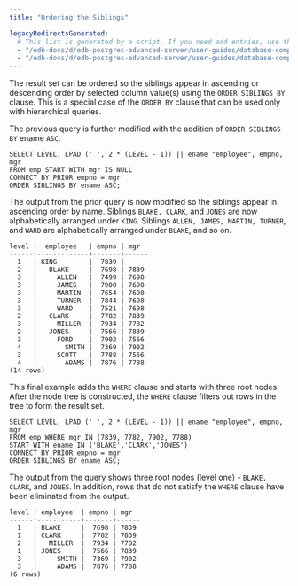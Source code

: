 ```yaml
---
title: "Ordering the Siblings"

legacyRedirectsGenerated:
  # This list is generated by a script. If you need add entries, use the `legacyRedirects` key.
  - "/edb-docs/d/edb-postgres-advanced-server/user-guides/database-compatibility-for-oracle-developers-guide/13/ordering_the_siblings.html"
  - "/edb-docs/d/edb-postgres-advanced-server/user-guides/database-compatibility-for-oracle-developers-guide/latest/ordering_the_siblings.html"
---
```


<div id="ordering_the_siblings" class="registered_link"></div>

The result set can be ordered so the siblings appear in ascending or descending order by selected column value(s) using the `ORDER SIBLINGS BY` clause. This is a special case of the `ORDER BY` clause that can be used only with hierarchical queries.

The previous query is further modified with the addition of `ORDER SIBLINGS BY` ename `ASC`.

```text
SELECT LEVEL, LPAD (' ', 2 * (LEVEL - 1)) || ename "employee", empno, mgr
FROM emp START WITH mgr IS NULL
CONNECT BY PRIOR empno = mgr
ORDER SIBLINGS BY ename ASC;
```

The output from the prior query is now modified so the siblings appear in ascending order by name. Siblings `BLAKE, CLARK`, and `JONES` are now alphabetically arranged under `KING`. Siblings `ALLEN, JAMES, MARTIN, TURNER`, and `WARD` are alphabetically arranged under `BLAKE`, and so on.

```text
level |  employee   | empno | mgr
------+-------------+-------+------
  1   | KING        |  7839 |
  2   |   BLAKE     |  7698 | 7839
  3   |     ALLEN   |  7499 | 7698
  3   |     JAMES   |  7900 | 7698
  3   |     MARTIN  |  7654 | 7698
  3   |     TURNER  |  7844 | 7698
  3   |     WARD    |  7521 | 7698
  2   |   CLARK     |  7782 | 7839
  3   |     MILLER  |  7934 | 7782
  2   |   JONES     |  7566 | 7839
  3   |     FORD    |  7902 | 7566
  4   |       SMITH |  7369 | 7902
  3   |     SCOTT   |  7788 | 7566
  4   |       ADAMS |  7876 | 7788
(14 rows)
```

This final example adds the `WHERE` clause and starts with three root nodes. After the node tree is constructed, the `WHERE` clause filters out rows in the tree to form the result set.

```text
SELECT LEVEL, LPAD (' ', 2 * (LEVEL - 1)) || ename "employee", empno, mgr
FROM emp WHERE mgr IN (7839, 7782, 7902, 7788)
START WITH ename IN ('BLAKE','CLARK','JONES')
CONNECT BY PRIOR empno = mgr
ORDER SIBLINGS BY ename ASC;
```

The output from the query shows three root nodes (level one) - `BLAKE, CLARK`, and `JONES`. In addition, rows that do not satisfy the `WHERE` clause have been eliminated from the output.

```text
level | employee  | empno | mgr
------+-----------+-------+------
  1   | BLAKE     |  7698 | 7839
  1   | CLARK     |  7782 | 7839
  2   |   MILLER  |  7934 | 7782
  1   | JONES     |  7566 | 7839
  3   |     SMITH |  7369 | 7902
  3   |     ADAMS |  7876 | 7788
(6 rows)
```
